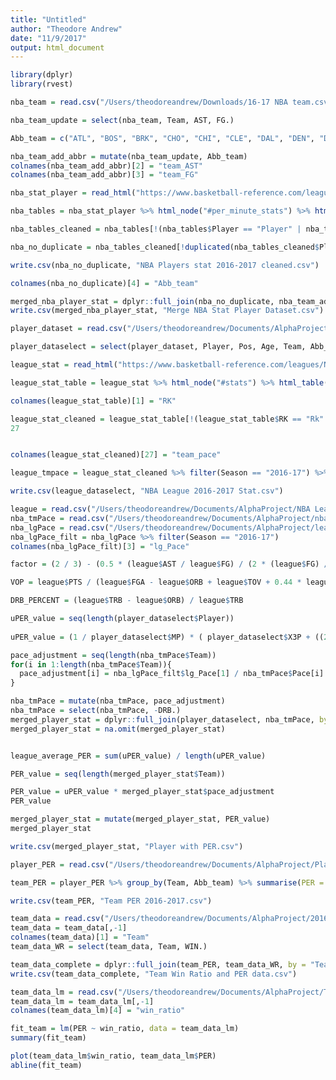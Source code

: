 ```yaml
---
title: "Untitled"
author: "Theodore Andrew"
date: "11/9/2017"
output: html_document
---
```


```r
library(dplyr)
library(rvest)

nba_team = read.csv("/Users/theodoreandrew/Downloads/16-17 NBA team.csv")

nba_team_update = select(nba_team, Team, AST, FG.)

Abb_team = c("ATL", "BOS", "BRK", "CHO", "CHI", "CLE", "DAL", "DEN", "DET", "GSW", "HOU", "IND", "LAC", "LAL", "MEM", "MIA", "MIL", "MIN", "NOP", "NYK", "OKC", "ORL", "PHI", "PHO", "POR", "SAC", "SAS", "TOR", "UTA", "WAS")

nba_team_add_abbr = mutate(nba_team_update, Abb_team)
colnames(nba_team_add_abbr)[2] = "team_AST"
colnames(nba_team_add_abbr)[3] = "team_FG"
```


```r
nba_stat_player = read_html("https://www.basketball-reference.com/leagues/NBA_2017_per_minute.html")

nba_tables = nba_stat_player %>% html_node("#per_minute_stats") %>% html_table()

nba_tables_cleaned = nba_tables[!(nba_tables$Player == "Player" | nba_tables$Tm == "TOT"), -1]

nba_no_duplicate = nba_tables_cleaned[!duplicated(nba_tables_cleaned$Player, fromLast = TRUE),]

write.csv(nba_no_duplicate, "NBA Players stat 2016-2017 cleaned.csv")
```

```r
colnames(nba_no_duplicate)[4] = "Abb_team"

merged_nba_player_stat = dplyr::full_join(nba_no_duplicate, nba_team_add_abbr, by = "Abb_team")
write.csv(merged_nba_player_stat, "Merge NBA Stat Player Dataset.csv")
```

```r
player_dataset = read.csv("/Users/theodoreandrew/Documents/AlphaProject/Merge NBA Stat Player Dataset.csv")

player_dataselect = select(player_dataset, Player, Pos, Age, Team, Abb_team, MP, PTS, AST, FG, FT, X3P, FGA, TOV, FTA, TRB, ORB, BLK, STL, PF, team_AST, team_FG)
```


```r
league_stat = read_html("https://www.basketball-reference.com/leagues/NBA_stats.html")

league_stat_table = league_stat %>% html_node("#stats") %>% html_table()

colnames(league_stat_table)[1] = "RK"

league_stat_cleaned = league_stat_table[!(league_stat_table$RK == "Rk" | league_stat_table$RK == ""), ]
27


colnames(league_stat_cleaned)[27] = "team_pace"

league_tmpace = league_stat_cleaned %>% filter(Season == "2016-17") %>% select(team_pace)

write.csv(league_dataselect, "NBA League 2016-2017 Stat.csv")
```


```r
league = read.csv("/Users/theodoreandrew/Documents/AlphaProject/NBA League 2016-2017 Stat.csv")
nba_tmPace = read.csv("/Users/theodoreandrew/Documents/AlphaProject/nba_team_pace.csv")
nba_lgPace = read.csv("/Users/theodoreandrew/Documents/AlphaProject/league pace.csv")
nba_lgPace_filt = nba_lgPace %>% filter(Season == "2016-17")
colnames(nba_lgPace_filt)[3] = "lg_Pace"

```


```r
factor = (2 / 3) - (0.5 * (league$AST / league$FG) / (2 * (league$FG) / league$FT))

VOP = league$PTS / (league$FGA - league$ORB + league$TOV + 0.44 * league$FTA)

DRB_PERCENT = (league$TRB - league$ORB) / league$TRB

uPER_value = seq(length(player_dataselect$Player))
  
uPER_value = (1 / player_dataselect$MP) * ( player_dataselect$X3P + ((2/3) * player_dataselect$AST) + ((2 - factor * (player_dataselect$team_AST / player_dataselect$team_FG)) * player_dataselect$FG) + (player_dataselect$FT * 0.5 * (1 + (1 - (player_dataselect$team_AST / player_dataselect$team_FG))) + ((2/3) * (player_dataselect$team_AST / player_dataselect$team_FG))) - (VOP * player_dataselect$TOV) - (VOP * DRB_PERCENT * (player_dataselect$FGA - player_dataselect$FG)) - (VOP * 0.44 * (0.44 + (0.56 * DRB_PERCENT)) * (player_dataselect$FTA - player_dataselect$FT)) + (VOP * (1 - DRB_PERCENT) * (player_dataselect$TRB - player_dataselect$ORB)) + (VOP * DRB_PERCENT * player_dataselect$ORB) + (VOP * player_dataselect$STL) + (VOP * DRB_PERCENT * player_dataselect$BLK) - (player_dataselect$PF * ((league$FT / league$PF) - 0.44 * (league$FTA / league$PF) * VOP)))
```


```r
pace_adjustment = seq(length(nba_tmPace$Team))
for(i in 1:length(nba_tmPace$Team)){
  pace_adjustment[i] = nba_lgPace_filt$lg_Pace[1] / nba_tmPace$Pace[i]
}

nba_tmPace = mutate(nba_tmPace, pace_adjustment)
nba_tmPace = select(nba_tmPace, -DRB.)
merged_player_stat = dplyr::full_join(player_dataselect, nba_tmPace, by = "Team")
merged_player_stat = na.omit(merged_player_stat)


league_average_PER = sum(uPER_value) / length(uPER_value)
```


```r
PER_value = seq(length(merged_player_stat$Team))

PER_value = uPER_value * merged_player_stat$pace_adjustment
PER_value

merged_player_stat = mutate(merged_player_stat, PER_value)
merged_player_stat

write.csv(merged_player_stat, "Player with PER.csv")

```


```r
player_PER = read.csv("/Users/theodoreandrew/Documents/AlphaProject/Player with PER.csv")

team_PER = player_PER %>% group_by(Team, Abb_team) %>% summarise(PER = sum(PER_value))

write.csv(team_PER, "Team PER 2016-2017.csv")
```



```r
team_data = read.csv("/Users/theodoreandrew/Documents/AlphaProject/2016-2017_Team_Data.csv")
team_data = team_data[,-1]
colnames(team_data)[1] = "Team"
team_data_WR = select(team_data, Team, WIN.)

team_data_complete = dplyr::full_join(team_PER, team_data_WR, by = "Team")
write.csv(team_data_complete, "Team Win Ratio and PER data.csv")
```


```r
team_data_lm = read.csv("/Users/theodoreandrew/Documents/AlphaProject/Team Win Ratio and PER data.csv")
team_data_lm = team_data_lm[,-1]
colnames(team_data_lm)[4] = "win_ratio"

fit_team = lm(PER ~ win_ratio, data = team_data_lm)
summary(fit_team)

plot(team_data_lm$win_ratio, team_data_lm$PER)
abline(fit_team)
```

